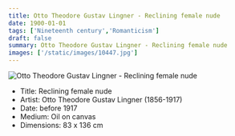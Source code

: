 ```yaml
---
title: Otto Theodore Gustav Lingner - Reclining female nude
date: 1900-01-01
tags: ['Nineteenth century','Romanticism']
draft: false
summary: Otto Theodore Gustav Lingner - Reclining female nude
images: ['/static/images/10447.jpg']
---
```


![Otto Theodore Gustav Lingner - Reclining female nude](/static/images/10447.jpg)

* Title: Reclining female nude
* Artist: Otto Theodore Gustav Lingner (1856-1917)
* Date: before 1917
* Medium: Oil on canvas
* Dimensions: 83 x 136 cm 


